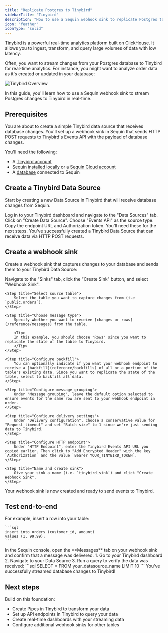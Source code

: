 ```yaml
---
title: "Replicate Postgres to Tinybird"
sidebarTitle: "Tinybird"
description: "How to use a Sequin webhook sink to replicate Postgres tables to Tinybird in real-time."
icon: "feather"
iconType: "solid"
---
```


[Tinybird](https://www.tinybird.co/) is a powerful real-time analytics platform built on ClickHouse. It allows you to ingest, transform, and query large volumes of data with low latency.

Often, you want to stream changes from your Postgres database to Tinybird for real-time analytics. For instance, you might want to analyze order data as it's created or updated in your database:

<Frame>
  <img src="/images/guides/tinybird/send-with-sequin.svg" alt="Tinybird Overview" />
</Frame>

In this guide, you'll learn how to use a Sequin webhook sink to stream Postgres changes to Tinybird in real-time.

## Prerequisites

You are about to create a simple Tinybird data source that receives database changes. You'll set up a webhook sink in Sequin that sends HTTP POST requests to Tinybird's Events API with the payload of database changes.

You'll need the following:

- A [Tinybird account](https://www.tinybird.co/)
- Sequin [installed locally](/quickstart/webhooks) or a [Sequin Cloud account](https://console.sequinstream.com/register)
- A [database](/connect-postgres) connected to Sequin

## Create a Tinybird Data Source

Start by creating a new Data Source in Tinybird that will receive database changes from Sequin.

<Steps titleSize="h3">
  <Step title="Log in to Tinybird">
    Log in to your Tinybird dashboard and navigate to the "Data Sources" tab.
  </Step>

  <Step title="Create new Data Source">
    Click on "Create Data Source".
  </Step>

  <Step title="Select source type">
    Choose "Events API" as the source type.
  </Step>

  <Step title="Copy credentials">
    Copy the endpoint URL and Authorization token. You'll need these for the next steps.
  </Step>
</Steps>

<Check>
You've successfully created a Tinybird Data Source that can receive data via HTTP POST requests.
</Check>

## Create a webhook sink

Create a webhook sink that captures changes to your database and sends them to your Tinybird Data Source:

<Steps titleSize="h3">
    <Step title="Create a new sink">
        Navigate to the "Sinks" tab, click the "Create Sink" button, and select "Webhook Sink".
    </Step>

    <Step title="Select source table">
        Select the table you want to capture changes from (i.e `public.orders`).
    </Step>

    <Step title="Choose message type">
        Specify whether you want to receive [changes or rows](/reference/messages) from the table.

        <Tip>
        In this example, you should choose "Rows" since you want to replicate the state of the table to Tinybird.
        </Tip>
    </Step>

    <Step title="Configure backfill">
        You can optionally indicate if you want your webhook endpoint to receive a [backfill](reference/backfills) of all or a portion of the table's existing data. Since you want to replicate the state of the table, select to backfill all data.
    </Step>

    <Step title="Configure message grouping">
        Under "Message grouping", leave the default option selected to ensure events for the same row are sent to your webhook endpoint in order.
    </Step>

    <Step title="Configure delivery settings">
        Under "Delivery configuration", choose a conservative value for "Request timeout" and set "Batch size" to 1 since we're just sending data to Tinybird.
    </Step>

    <Step title="Configure HTTP endpoint">
        Under "HTTP Endpoint", enter the Tinybird Events API URL you copied earlier. Then click to "Add Encrypted Header" with the key `Authorization` and the value `Bearer YOUR_TINYBIRD_TOKEN`.
    </Step>

    <Step title="Name and create sink">
        Give your sink a name (i.e. `tinybird_sink`) and click "Create Webhook Sink".
    </Step>
</Steps>

<Check>
Your webhook sink is now created and ready to send events to Tinybird.
</Check>

## Test end-to-end
<Steps titleSize="h3">
  <Step title="Create a row in your database">
    For example, insert a row into your table:

    ```sql
    insert into orders (customer_id, amount)
    values (1, 99.99);
    ```
  </Step>

  <Step title="Trace the change in the Sequin dashboard">
    In the Sequin console, open the **Messages** tab on your webhook sink and confirm that a message was delivered.
  </Step>

  <Step title="Confirm the data in Tinybird">
    1. Go to your Tinybird dashboard
    2. Navigate to your Data Source
    3. Run a query to verify the data was received:
    ```sql
    SELECT * FROM your_datasource_name
    LIMIT 10
    ```
  </Step>
</Steps>

<Check>
You've successfully streamed database changes to Tinybird!
</Check>

## Next steps

Build on this foundation:

- Create Pipes in Tinybird to transform your data
- Set up API endpoints in Tinybird to query your data
- Create real-time dashboards with your streaming data
- Configure additional webhook sinks for other tables